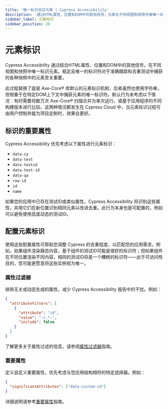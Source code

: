```yaml
---
title: '唯一标识测试元素 | Cypress Accessibility'
description: '通过HTML属性、位置和DOM中的其他信号，元素在不同视图和快照中被唯一标识。'
sidebar_label: 元素标识
sidebar_position: 20
---
```


<ProductHeading product="accessibility" />

# 元素标识

Cypress Accessibility 通过结合HTML属性、位置和DOM中的其他信号，在不同视图和快照中唯一标识元素。稳定且唯一的标识符对于准确跟踪和去重测试中捕获的各种快照中的元素至关重要。

此过程替换了底层 Axe-Core® 库默认的元素标识机制，后者虽然也使用字符串，但侧重于在特定DOM上下文中捕获元素的唯一标识符。默认行为未考虑以下情况：有时需要将数万次 Axe-Core® 扫描合并为单次运行，或基于应用程序的不同构建版本进行比较。这两种情况都发生在 Cypress Cloud 中，当元素标识过程可由用户控制并能为项目定制时，效果会更好。

## 标识的重要属性

Cypress Accessibility 优先考虑以下属性进行元素标识：

- `data-cy`
- `data-test`
- `data-testid`
- `data-test-id`
- `data-qa`
- `row-id`
- `id`
- `name`

如果您的应用中已存在测试ID或类似属性，Cypress Accessibility 将识别这些属性，并用它们在新位置识别相同元素以改进去重。此行为本身也是可配置的，例如可以避免使用高度动态的测试ID。

## 配置元素标识

使用这些配置属性可帮助您调整 Cypress 的去重程度，以匹配您的应用需求。例如，如果组件渲染静态内容，基于组件的测试ID可能是很好的标识符；但如果组件在不同位置渲染不同内容，相同的测试ID将是一个糟糕的标识符——出于可访问性目的，您可能更愿意将这些实例视为唯一。

### 属性过滤器

排除无关或动态生成的属性，减少 Cypress Accessibility 报告中的干扰。例如：

```json
{
  "attributeFilters": [
    {
      "attribute": "id",
      "value": ":r.*:",
      "include": false
    }
  ]
}
```

了解更多关于属性过滤的信息，请参阅[属性过滤器](/accessibility/configuration/attributefilters)指南。

### 重要属性

定义自定义重要属性，优先考虑与您应用结构相符的特定选择器。例如：

```json
{
  "significantAttributes": ["data-custom-id"]
}
```

详细说明请参考[重要属性](/accessibility/configuration/significantattributes)指南。